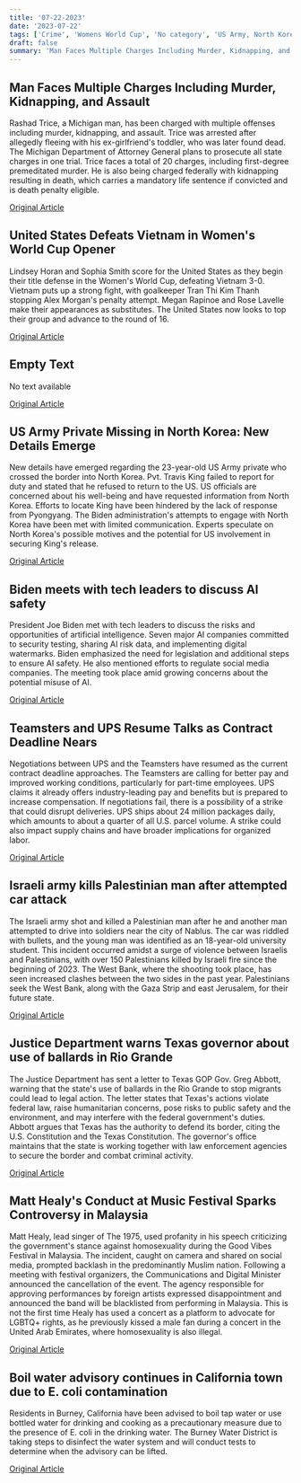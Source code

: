 ```yaml
---
title: '07-22-2023'
date: '2023-07-22'
tags: ['Crime', 'Womens World Cup', 'No category', 'US Army, North Korea, Missing Soldier', 'AI safety', 'UPS, Teamsters, Strike, Negotiations', 'Conflict', 'Immigration', 'Music Festival, LGBTQ+ Rights, Censorship', 'Public health']
draft: false
summary: 'Man Faces Multiple Charges Including Murder, Kidnapping, and Assault...'
---
```


## Man Faces Multiple Charges Including Murder, Kidnapping, and Assault
Rashad Trice, a Michigan man, has been charged with multiple offenses including murder, kidnapping, and assault. Trice was arrested after allegedly fleeing with his ex-girlfriend's toddler, who was later found dead. The Michigan Department of Attorney General plans to prosecute all state charges in one trial. Trice faces a total of 20 charges, including first-degree premeditated murder. He is also being charged federally with kidnapping resulting in death, which carries a mandatory life sentence if convicted and is death penalty eligible.

[Original Article](https://abcnews.go.com/US/man-accused-kidnapping-killing-girlfriends-2-year-faces/story?id=101565326)

## United States Defeats Vietnam in Women's World Cup Opener
Lindsey Horan and Sophia Smith score for the United States as they begin their title defense in the Women's World Cup, defeating Vietnam 3-0. Vietnam puts up a strong fight, with goalkeeper Tran Thi Kim Thanh stopping Alex Morgan's penalty attempt. Megan Rapinoe and Rose Lavelle make their appearances as substitutes. The United States now looks to top their group and advance to the round of 16.

[Original Article](https://abcnews.go.com/Sports/wireStory/sophia-smith-scores-us-3-0-victory-vietnam-101570477)

## Empty Text
No text available

[Original Article](https://abcnews.go.com/Politics/wireStory/alabama-governor-approves-political-map-refuses-create-2nd-101566401)

## US Army Private Missing in North Korea: New Details Emerge
New details have emerged regarding the 23-year-old US Army private who crossed the border into North Korea. Pvt. Travis King failed to report for duty and stated that he refused to return to the US. US officials are concerned about his well-being and have requested information from North Korea. Efforts to locate King have been hindered by the lack of response from Pyongyang. The Biden administration's attempts to engage with North Korea have been met with limited communication. Experts speculate on North Korea's possible motives and the potential for US involvement in securing King's release.

[Original Article](https://abcnews.go.com/Politics/mystery-swirls-us-soldier-entered-north-korea-days/story?id=101531294)

## Biden meets with tech leaders to discuss AI safety
President Joe Biden met with tech leaders to discuss the risks and opportunities of artificial intelligence. Seven major AI companies committed to security testing, sharing AI risk data, and implementing digital watermarks. Biden emphasized the need for legislation and additional steps to ensure AI safety. He also mentioned efforts to regulate social media companies. The meeting took place amid growing concerns about the potential misuse of AI.

[Original Article](https://abcnews.go.com/Politics/biden-white-house-tech-companies-launch-new-safeguards/story?id=101555314)

## Teamsters and UPS Resume Talks as Contract Deadline Nears
Negotiations between UPS and the Teamsters have resumed as the current contract deadline approaches. The Teamsters are calling for better pay and improved working conditions, particularly for part-time employees. UPS claims it already offers industry-leading pay and benefits but is prepared to increase compensation. If negotiations fail, there is a possibility of a strike that could disrupt deliveries. UPS ships about 24 million packages daily, which amounts to about a quarter of all U.S. parcel volume. A strike could also impact supply chains and have broader implications for organized labor.

[Original Article](https://abcnews.go.com/Business/wireStory/ups-strike-corner-101561633)

## Israeli army kills Palestinian man after attempted car attack
The Israeli army shot and killed a Palestinian man after he and another man attempted to drive into soldiers near the city of Nablus. The car was riddled with bullets, and the young man was identified as an 18-year-old university student. This incident occurred amidst a surge of violence between Israelis and Palestinians, with over 150 Palestinians killed by Israeli fire since the beginning of 2023. The West Bank, where the shooting took place, has seen increased clashes between the two sides in the past year. Palestinians seek the West Bank, along with the Gaza Strip and east Jerusalem, for their future state.

[Original Article](https://abcnews.go.com/International/wireStory/israeli-forces-shoot-kill-palestinian-motorist-after-alleged-101572509)

## Justice Department warns Texas governor about use of ballards in Rio Grande
The Justice Department has sent a letter to Texas GOP Gov. Greg Abbott, warning that the state's use of ballards in the Rio Grande to stop migrants could lead to legal action. The letter states that Texas's actions violate federal law, raise humanitarian concerns, pose risks to public safety and the environment, and may interfere with the federal government's duties. Abbott argues that Texas has the authority to defend its border, citing the U.S. Constitution and the Texas Constitution. The governor's office maintains that the state is working together with law enforcement agencies to secure the border and combat criminal activity.

[Original Article](https://abcnews.go.com/Politics/doj-warns-texas-buoys-rio-grande-stop-migrants/story?id=101561643)

## Matt Healy's Conduct at Music Festival Sparks Controversy in Malaysia
Matt Healy, lead singer of The 1975, used profanity in his speech criticizing the government's stance against homosexuality during the Good Vibes Festival in Malaysia. The incident, caught on camera and shared on social media, prompted backlash in the predominantly Muslim nation. Following a meeting with festival organizers, the Communications and Digital Minister announced the cancellation of the event. The agency responsible for approving performances by foreign artists expressed disappointment and announced the band will be blacklisted from performing in Malaysia. This is not the first time Healy has used a concert as a platform to advocate for LGBTQ+ rights, as he previously kissed a male fan during a concert in the United Arab Emirates, where homosexuality is also illegal.

[Original Article](https://abcnews.go.com/Entertainment/wireStory/malaysia-cuts-short-music-fest-after-british-band-101574617)

## Boil water advisory continues in California town due to E. coli contamination
Residents in Burney, California have been advised to boil tap water or use bottled water for drinking and cooking as a precautionary measure due to the presence of E. coli in the drinking water. The Burney Water District is taking steps to disinfect the water system and will conduct tests to determine when the advisory can be lifted.

[Original Article](https://abcnews.go.com/US/california-towns-residents-told-boil-water-10th-straight/story?id=101557152)
